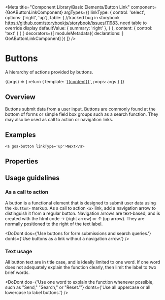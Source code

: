

<Meta title="Component Library/Basic Elements/Button Link"
  component={GoAButtonLinkComponent}
  argTypes={{ 
      linkType: { 
        control: 'select', 
        options: ['right', 'up'],
        table: { //tracked bug in storybook https://github.com/storybookjs/storybook/issues/11983, need table to override display
           defaultValue: { summary: 'right' },
        } 
      },
      content: { control: 'text' } 
    }
  }
  decorators={[
        moduleMetadata({ declarations: [ GoAButtonLinkComponent] })
    ]}
 />

# Buttons

A hierarchy of actions provided by buttons.

<Canvas>
  <Story name="Link" height={100} 
  args={{ 
      linkType: 'right', 
      content: 'Click Me!' 
    }} 
  parameters={
    {
      design: {
        specUrl: 'https://xd.adobe.com/spec/75ca41d4-040c-4b1d-6ff9-0430b7119cf0-03fb/screen/ea24fb1f-4b15-495f-8fe6-603d1ac538a4/Buttons',
        reviewUrl: 'https://xd.adobe.com/view/75ca41d4-040c-4b1d-6ff9-0430b7119cf0-03fb/'
      }
    }
  }>
    {(args) => {
      return {
        template: `<a goa-button href="http://alberta.ca" [linkType]='linkType' (click)="click($event)">{{content}}</a>`,
        props: args
      }
    }}
  </Story>
</Canvas>

## Overview
Buttons submit data from a user input. Buttons are commonly found at the bottom of forms or simple 
field box groups such as a search function. They may also be used as call to action or navigation 
links.

## Examples
```
<a goa-button linkType='up'>Next</a>
```


## Properties
<Description of={GoAButtonLinkComponent} />
<ArgsTable of={GoAButtonLinkComponent} />

## Usage guidelines
### As a call to action
A button is a functional element that is designed to submit user data using the `<button>` markup. As a call to action `<a>` link, add a navigation arrow to distinguish it from a regular button. Navigation arrows are text-based, and is created with the html code &rarr; (right arrow) or &uarr; (up arrow). They are normally positioned to the right of the text label.

<DoDont
  dos={'Use buttons for form submissions and search queries.'}
  donts={'Use buttons as a link without a navigation arrow.'}
/>

### Text usage
All button text are in title case, and is ideally limited to one word. If one word does not adequately explain the function clearly, then limit the label to two brief words.

<DoDont
  dos={'Use one word to explain the function whenever possible, such as "Send," "Search," or "Reset."'}
  donts={'Use all uppercase or all lowercase to label buttons.'}
/>


